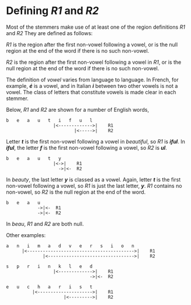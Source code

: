 # Defining _R1_ and _R2_ {#sec-r1r2}

Most of the stemmers make use of at least one of the region definitions _R1_ and _R2_ They are defined as follows:

_R1_ is the region after the first non-vowel following a vowel, or is the null region at the end of the word if there is no such non-vowel.

_R2_ is the region after the first non-vowel following a vowel in _R1_, or is the null region at the end of the word if there is no such non-vowel.

The definition of _vowel_ varies from language to language. In French, for example, **_é_** is a vowel, and in Italian **_i_** between two other vowels is not a vowel. The class of letters that constitute vowels is made clear in each stemmer.

Below, _R1_ and _R2_ are shown for a number of English words,

    b   e   a   u   t   i   f   u   l
                      |<------------->|    R1
                              |<----->|    R2

Letter **_t_** is the first non-vowel following a vowel in _beautiful_, so _R1_ is **_iful_**. In **_iful_**, the letter **_f_** is the first non-vowel following a vowel, so _R2_ is **_ul_**.

    b   e   a   u   t   y
                      |<->|    R1
                        ->|<-  R2

In _beauty_, the last letter **_y_** is classed as a vowel. Again, letter **_t_** is the first non-vowel following a vowel, so _R1_ is just the last letter, **_y_**. _R1_ contains no non-vowel, so _R2_ is the null region at the end of the word.

    b   e   a   u
                ->|<-  R1
                ->|<-  R2

In _beau_, _R1_ and _R2_ are both null.

Other examples:

    a   n   i   m   a   d   v   e   r   s   i   o   n
          |<----------------------------------------->|    R1
                  |<--------------------------------->|    R2

    s   p   r   i   n   k   l   e   d
                      |<------------->|    R1
                                    ->|<-  R2

    e   u   c   h   a   r   i   s   t
              |<--------------------->|    R1
                          |<--------->|    R2